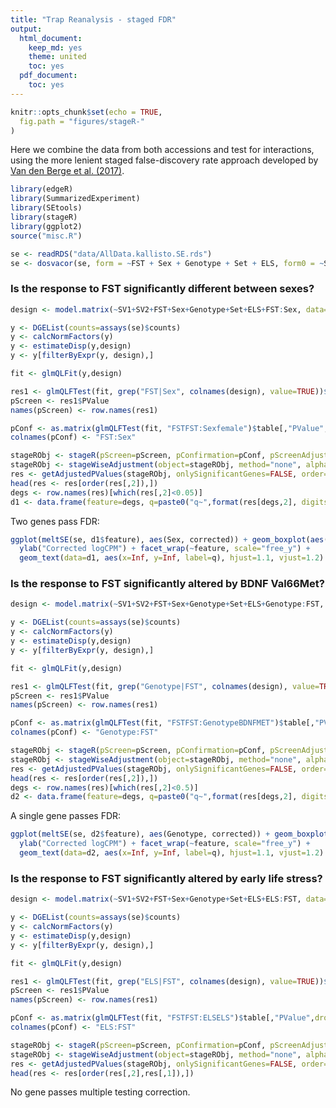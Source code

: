 ```yaml
---
title: "Trap Reanalysis - staged FDR"
output:
  html_document:
    keep_md: yes
    theme: united
    toc: yes
  pdf_document:
    toc: yes
---
```


```r
knitr::opts_chunk$set(echo = TRUE,
  fig.path = "figures/stageR-"
)
```


Here we combine the data from both accessions and test for interactions, using the more lenient staged false-discovery rate approach  developed by <a href="https://doi.org/10.1186/s13059-017-1277-0">Van den Berge et al. (2017)</a>.

```r
library(edgeR)
library(SummarizedExperiment)
library(SEtools)
library(stageR)
library(ggplot2)
source("misc.R")

se <- readRDS("data/AllData.kallisto.SE.rds")
se <- dosvacor(se, form = ~FST + Sex + Genotype + Set + ELS, form0 = ~Set)
```

### Is the response to FST significantly different between sexes?
```r
design <- model.matrix(~SV1+SV2+FST+Sex+Genotype+Set+ELS+FST:Sex, data=as.data.frame(colData(se)))

y <- DGEList(counts=assays(se)$counts)
y <- calcNormFactors(y)
y <- estimateDisp(y,design)
y <- y[filterByExpr(y, design),]

fit <- glmQLFit(y,design)

res1 <- glmQLFTest(fit, grep("FST|Sex", colnames(design), value=TRUE))$table
pScreen <- res1$PValue
names(pScreen) <- row.names(res1)

pConf <- as.matrix(glmQLFTest(fit, "FSTFST:Sexfemale")$table[,"PValue",drop=FALSE])
colnames(pConf) <- "FST:Sex"

stageRObj <- stageR(pScreen=pScreen, pConfirmation=pConf, pScreenAdjusted=FALSE)
stageRObj <- stageWiseAdjustment(object=stageRObj, method="none", alpha=0.05)
res <- getAdjustedPValues(stageRObj, onlySignificantGenes=FALSE, order=FALSE)
head(res <- res[order(res[,2]),])
degs <- row.names(res)[which(res[,2]<0.05)]
d1 <- data.frame(feature=degs, q=paste0("q~",format(res[degs,2], digits=2)))
```

Two genes pass FDR:

```r
ggplot(meltSE(se, d1$feature), aes(Sex, corrected)) + geom_boxplot(aes(fill=FST)) + 
  ylab("Corrected logCPM") + facet_wrap(~feature, scale="free_y") + 
  geom_text(data=d1, aes(x=Inf, y=Inf, label=q), hjust=1.1, vjust=1.2)
```



### Is the response to FST significantly altered by BDNF Val66Met?

```r
design <- model.matrix(~SV1+SV2+FST+Sex+Genotype+Set+ELS+Genotype:FST, data=as.data.frame(colData(se)))

y <- DGEList(counts=assays(se)$counts)
y <- calcNormFactors(y)
y <- estimateDisp(y,design)
y <- y[filterByExpr(y, design),]

fit <- glmQLFit(y,design)

res1 <- glmQLFTest(fit, grep("Genotype|FST", colnames(design), value=TRUE))$table
pScreen <- res1$PValue
names(pScreen) <- row.names(res1)

pConf <- as.matrix(glmQLFTest(fit, "FSTFST:GenotypeBDNFMET")$table[,"PValue",drop=FALSE])
colnames(pConf) <- "Genotype:FST"

stageRObj <- stageR(pScreen=pScreen, pConfirmation=pConf, pScreenAdjusted=FALSE)
stageRObj <- stageWiseAdjustment(object=stageRObj, method="none", alpha=0.05)
res <- getAdjustedPValues(stageRObj, onlySignificantGenes=FALSE, order=FALSE)
head(res <- res[order(res[,2]),])
degs <- row.names(res)[which(res[,2]<0.5)]
d2 <- data.frame(feature=degs, q=paste0("q~",format(res[degs,2], digits=2)))
```

A single gene passes FDR:

```r
ggplot(meltSE(se, d2$feature), aes(Genotype, corrected)) + geom_boxplot(aes(fill=FST)) + 
  ylab("Corrected logCPM") + facet_wrap(~feature, scale="free_y") + 
  geom_text(data=d2, aes(x=Inf, y=Inf, label=q), hjust=1.1, vjust=1.2)
```

### Is the response to FST significantly altered by early life stress?
```r
design <- model.matrix(~SV1+SV2+FST+Sex+Genotype+Set+ELS+ELS:FST, data=as.data.frame(colData(se)))

y <- DGEList(counts=assays(se)$counts)
y <- calcNormFactors(y)
y <- estimateDisp(y,design)
y <- y[filterByExpr(y, design),]

fit <- glmQLFit(y,design)

res1 <- glmQLFTest(fit, grep("ELS|FST", colnames(design), value=TRUE))$table
pScreen <- res1$PValue
names(pScreen) <- row.names(res1)

pConf <- as.matrix(glmQLFTest(fit, "FSTFST:ELSELS")$table[,"PValue",drop=FALSE])
colnames(pConf) <- "ELS:FST"

stageRObj <- stageR(pScreen=pScreen, pConfirmation=pConf, pScreenAdjusted=FALSE)
stageRObj <- stageWiseAdjustment(object=stageRObj, method="none", alpha=0.05)
res <- getAdjustedPValues(stageRObj, onlySignificantGenes=FALSE, order=FALSE)
head(res <- res[order(res[,2],res[,1]),])
```

No gene passes multiple testing correction.

